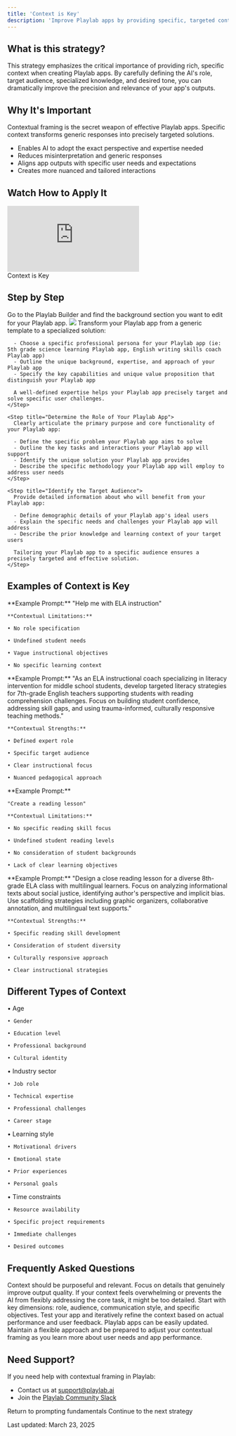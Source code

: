 ```yaml
---
title: 'Context is Key'
description: 'Improve Playlab apps by providing specific, targeted contextual information'
---
```


## <Icon icon="circle-question" size="24" className="inline-block align-text-bottom" /> What is this strategy?

This strategy emphasizes the critical importance of providing rich, specific context when creating Playlab apps. By carefully defining the AI's role, target audience, specialized knowledge, and desired tone, you can dramatically improve the precision and relevance of your app's outputs.

## <Icon icon="lightbulb" size="24" className="inline-block align-text-bottom" /> Why It's Important

Contextual framing is the secret weapon of effective Playlab apps. Specific context transforms generic responses into precisely targeted solutions.
  
  * Enables AI to adopt the exact perspective and expertise needed
  * Reduces misinterpretation and generic responses
  * Aligns app outputs with specific user needs and expectations
  * Creates more nuanced and tailored interactions


## <Icon icon="video" size="24" className="inline-block align-text-bottom" /> Watch How to Apply It

<Frame>
  <iframe 
    src="https://www.loom.com/embed/64f0615958484e439fa7a75038129c4f?sid=74de51fe-b52c-4f99-9aa1-189e1dd84e6a"
    frameborder="0" 
    webkitallowfullscreen 
    mozallowfullscreen 
    allowfullscreen 
    style={{ width: "100%", height: "400px" }}
  ></iframe>
  <figcaption>Context is Key</figcaption>
</Frame>

## <Icon icon="stairs" size="24" className="inline-block align-text-bottom" /> Step by Step

<Steps>
    <Step title="Go to the Playlab Builder">
      Go to the Playlab Builder and find the background section you want to edit for your Playlab app.
      <Frame>
      <img src="/images/background section.png" />
      </Frame>
    </Step>
    <Step title="Establish the Expertise of Your Playlab App">
      Transform your Playlab app from a generic template to a specialized solution:
      
      - Choose a specific professional persona for your Playlab app (ie: 5th grade science learning Playlab app, English writing skills coach Playlab app)
      - Outline the unique background, expertise, and approach of your Playlab app
      - Specify the key capabilities and unique value proposition that distinguish your Playlab app
      
      A well-defined expertise helps your Playlab app precisely target and solve specific user challenges.
    </Step>
    
    <Step title="Determine the Role of Your Playlab App">
      Clearly articulate the primary purpose and core functionality of your Playlab app:
      
      - Define the specific problem your Playlab app aims to solve
      - Outline the key tasks and interactions your Playlab app will support
      - Identify the unique solution your Playlab app provides
      - Describe the specific methodology your Playlab app will employ to address user needs
    </Step>
    
    <Step title="Identify the Target Audience">
      Provide detailed information about who will benefit from your Playlab app:
      
      - Define demographic details of your Playlab app's ideal users
      - Explain the specific needs and challenges your Playlab app will address
      - Describe the prior knowledge and learning context of your target users
      
      Tailoring your Playlab app to a specific audience ensures a precisely targeted and effective solution.
    </Step>
</Steps>

## <Icon icon="pen-to-square" size="24" className="inline-block align-text-bottom" /> Examples of Context is Key

<CardGroup cols={2}>
  <Card title="Shallow Context" icon="circle-minus" color="#f44336">
    **Example Prompt:** 
    "Help me with ELA instruction"
    
    **Contextual Limitations:**

    • No role specification

    • Undefined student needs

    • Vague instructional objectives

    • No specific learning context
  </Card>
  <Card title="Deep Context" icon="check" color="#4CAF50">
    **Example Prompt:** 
    "As an ELA instructional coach specializing in literacy intervention for middle school students, develop targeted literacy strategies for 7th-grade English teachers supporting students with reading comprehension challenges. Focus on building student confidence, addressing skill gaps, and using trauma-informed, culturally responsive teaching methods."
    
    **Contextual Strengths:**

    • Defined expert role

    • Specific target audience

    • Clear instructional focus

    • Nuanced pedagogical approach
  </Card>
</CardGroup>

<CardGroup cols={2} className="mt-6">
  <Card title="Shallow Context" icon="xmark" color="#f44336">
    **Example Prompt:** 

    "Create a reading lesson"
    
    **Contextual Limitations:**

    • No specific reading skill focus

    • Undefined student reading levels

    • No consideration of student backgrounds

    • Lack of clear learning objectives
  </Card>
  <Card title="Deep Context" icon="check" color="#4CAF50">
    **Example Prompt:** 
    "Design a close reading lesson for a diverse 8th-grade ELA class with multilingual learners. Focus on analyzing informational texts about social justice, identifying author's perspective and implicit bias. Use scaffolding strategies including graphic organizers, collaborative annotation, and multilingual text supports."
    
    **Contextual Strengths:**

    • Specific reading skill development

    • Consideration of student diversity

    • Culturally responsive approach
    
    • Clear instructional strategies
  </Card>
</CardGroup>

## <Icon icon="binoculars" size="24" className="inline-block align-text-bottom" /> Different Types of Context

<CardGroup cols={2}>
  <Card title="Demographic Context" icon="users" color="#4CAF50">
    • Age
    
    • Gender
    
    • Education level
    
    • Professional background
    
    • Cultural identity
  </Card>
  <Card title="Professional Context" icon="user-tie" color="#2196F3">
    • Industry sector
    
    • Job role
    
    • Technical expertise
    
    • Professional challenges
    
    • Career stage
  </Card>
  <Card title="Psychological Context" icon="brain" color="#FF9800">
    • Learning style
    
    • Motivational drivers
    
    • Emotional state
    
    • Prior experiences
    
    • Personal goals
  </Card>
  <Card title="Situational Context" icon="compass" color="#9C27B0">
    • Time constraints
    
    • Resource availability
    
    • Specific project requirements
    
    • Immediate challenges
    
    • Desired outcomes
  </Card>
</CardGroup>

## <Icon icon="circle-question" size="24" className="inline-block align-text-bottom" /> Frequently Asked Questions

<Accordion title="Can I provide too much context?">
  Context should be purposeful and relevant. Focus on details that genuinely improve output quality. If your context feels overwhelming or prevents the AI from flexibly addressing the core task, it might be too detailed.
</Accordion>

<Accordion title="How detailed should my context be?">
  Start with key dimensions: role, audience, communication style, and specific objectives. Test your app and iteratively refine the context based on actual performance and user feedback.
</Accordion>

<Accordion title="What if my context changes?">
  Playlab apps can be easily updated. Maintain a flexible approach and be prepared to adjust your contextual framing as you learn more about user needs and app performance.
</Accordion>

## <Icon icon="bullhorn" size="24" className="inline-block align-text-bottom" /> Need Support?

If you need help with contextual framing in Playlab:

* Contact us at [support@playlab.ai](mailto:support@playlab.ai)
* Join the [Playlab Community Slack](https://join.slack.com/t/playlabcommunity/shared_invite/zt-31mhwj7nl-49e1Mw5fYpyHJGOFyDIFtA)

<CardGroup className="mt-12 mb-8">
  <Card title="Back to Prompting Basics" icon="arrow-left" href="/prompting/basics" iconType="duotone">
    Return to prompting fundamentals
  </Card>
  <Card title="Structure and Organization" icon="arrow-right" href="/prompting/basic/structure and organization" iconType="duotone">
    Continue to the next strategy
  </Card>
</CardGroup>

Last updated: March 23, 2025
